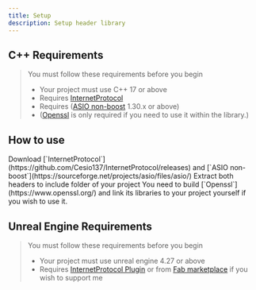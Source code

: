 ```yaml
---
title: Setup
description: Setup header library
---
```




## C++ Requirements

> You must follow these requirements before you begin
>  - Your project must use C++ 17 or above
>  - Requires [InternetProtocol](https://github.com/Cesio137/InternetProtocol/releases)
>  - Requires ([ASIO non-boost](https://sourceforge.net/projects/asio/files/asio/) 1.30.x or above)
>  - ([Openssl](https://www.openssl.org/) is only required if you need to use it within the library.)

## How to use

<Steps>
  <Step>
    Download [`InternetProtocol`](https://github.com/Cesio137/InternetProtocol/releases) and [`ASIO non-boost`](https://sourceforge.net/projects/asio/files/asio/)
  </Step>
  <Step>
    Extract both headers to include folder of your project
  </Step>
  <Step>
    You need to build [`Openssl`](https://www.openssl.org/) and link its libraries to your project yourself if you wish to use it.
  </Step>
</Steps>

## Unreal Engine Requirements

> You must follow these requirements before you begin
>  - Your project must use unreal engine 4.27 or above
>  - Requires [InternetProtocol Plugin](https://github.com/Cesio137/InternetProtocol/releases) or from [Fab marketplace](https://github.com/Cesio137/InternetProtocol/releases) if you wish to support me
